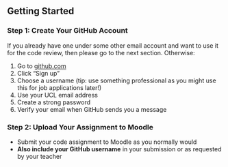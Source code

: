 ## Getting Started

### Step 1: Create Your GitHub Account

If you already have one under some other email account and want to use it for the code review, then please go to the next section. Otherwise:

1. Go to [github.com](https://github.com)
2. Click "Sign up" 
3. Choose a username (tip: use something professional as you might use this for job applications later!)
4. Use your UCL email address
5. Create a strong password
6. Verify your email when GitHub sends you a message

### Step 2: Upload Your Assignment to Moodle
- Submit your code assignment to Moodle as you normally would
- **Also include your GitHub username** in your submission or as requested by your teacher

